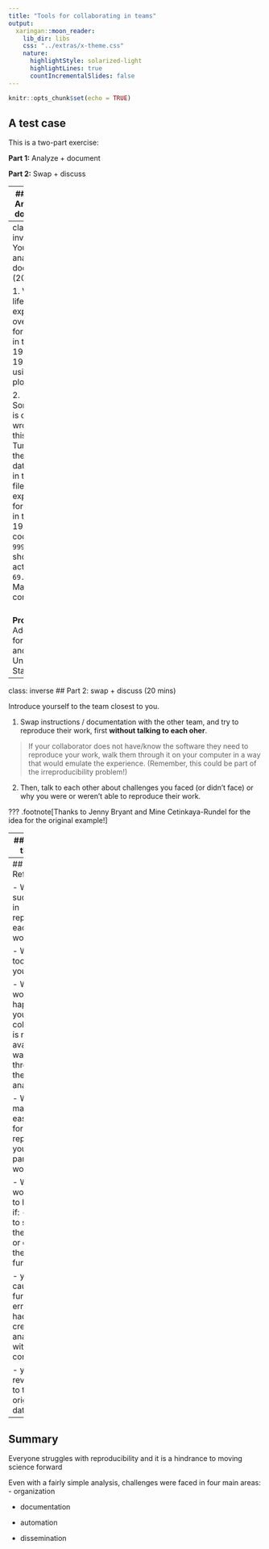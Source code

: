 ```yaml
---
title: "Tools for collaborating in teams"
output:
  xaringan::moon_reader:
    lib_dir: libs
    css: "../extras/x-theme.css"
    nature:
      highlightStyle: solarized-light
      highlightLines: true
      countIncrementalSlides: false
---
```


```r
knitr::opts_chunk$set(echo = TRUE)
```

## A test case

This is a two-part exercise:

**Part 1:** Analyze + document

**Part 2:** Swap + discuss

---
## Part 1: Analyze + document

Introduce yourself to your neighbor. 

Solve the following problem as a team.

Assume you are a team within a larger project  

  - i.e. keep your collaborators in mind

Starting with the original dataset 
([`data/gapminder-5060.csv`](data/gapminder-5060.csv) or [`data/gapminder-5060.xlsx`](data/gapminder-5060.xlsx)), complete the following tasks and **write instructions / documentation** for your
collaborator to reproduce your work 


---
class: inverse
## Your turn: analyze + document (20 mins) 

1. Visualize life expectancy over time for Canada in the 1950s and 1960s using a line plot.

2. Something is clearly wrong with this plot! Turns out there's a data error 
in the data file: life expectancy for Canada in the year 1957 is coded
as `999999`, it should actually be `69.96`. Make this correction.


<br/>
**Pro goal**: Add lines for Mexico and the United States.

---
class: inverse
## Part 2: swap + discuss (20 mins) 

Introduce yourself to the team closest to you.

1. Swap instructions / documentation with the other team, and try to reproduce their work, first **without talking to each oher**.

> If your collaborator does not have/know the software they need to reproduce your work,  walk them through it on your computer in a way that would emulate the experience. (Remember, this could be part of the irreproducibility problem!)

2. Then, talk to each other about challenges you faced (or didn't face) or why you were or weren't able to reproduce their work.</font>

???
.footnote[Thanks to Jenny Bryant and Mine Cetinkaya-Rundel for the idea for the original example!]



---
## How did that go? 

<img src="images/desperation-0.jpg" height=300> or <img src="images/exaltation.jpeg" height=300> ?


<br/><br/>
Where did things get problematic?

---
## Reflection

- Were you successful in reproducing each others' work? 

- What tools did you use?

- What would happen if your collaborator is no longer available to walk you through their analysis?

- What made it easy / hard for reproducing your partners' work?

- What would have to happen if:
    - you had to swap out the dataset or extend the analysis further?
    
    - you caught further data errors and had to re-create the analysis with corrections?
    
    - you had to revert back to the original dataset?

---
## Summary

Everyone struggles with reproducibility and it is a hindrance to moving science forward


Even with a fairly simple analysis, challenges were faced in four main areas:
  - organization  
  
  - documentation
  
  - automation
  
  - dissemination




